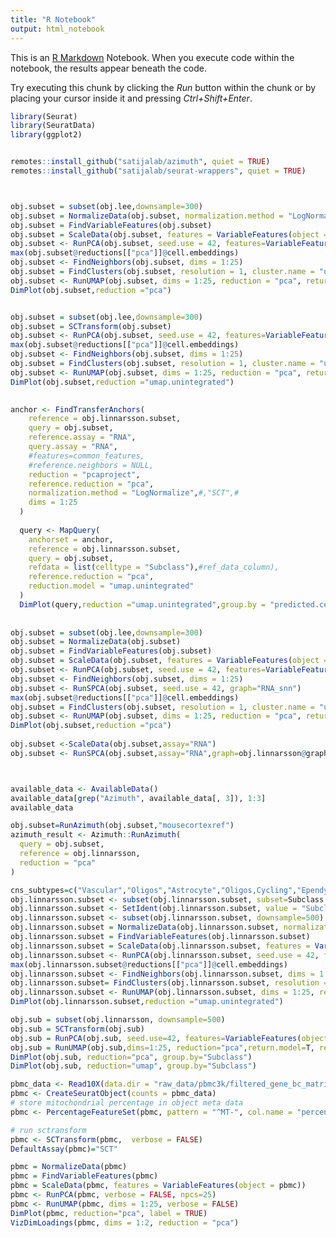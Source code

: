 ```yaml
---
title: "R Notebook"
output: html_notebook
---
```


This is an [R Markdown](http://rmarkdown.rstudio.com) Notebook. When you execute code within the notebook, the results appear beneath the code. 

Try executing this chunk by clicking the *Run* button within the chunk or by placing your cursor inside it and pressing *Ctrl+Shift+Enter*. 

```r
library(Seurat)
library(SeuratData)
library(ggplot2)


remotes::install_github("satijalab/azimuth", quiet = TRUE)
remotes::install_github("satijalab/seurat-wrappers", quiet = TRUE)



obj.subset = subset(obj.lee,downsample=300)
obj.subset = NormalizeData(obj.subset, normalization.method = "LogNormalize", scale.factor = 10000)
obj.subset = FindVariableFeatures(obj.subset)
obj.subset = ScaleData(obj.subset, features = VariableFeatures(object = obj.subset), do.center = TRUE, do.scale = TRUE)
obj.subset <- RunPCA(obj.subset, seed.use = 42, features=VariableFeatures(object=obj.subset), npcs=25)
max(obj.subset@reductions[["pca"]]@cell.embeddings)
obj.subset <- FindNeighbors(obj.subset, dims = 1:25)
obj.subset = FindClusters(obj.subset, resolution = 1, cluster.name = "unintegrated_clusters", random.seed=42)
obj.subset <- RunUMAP(obj.subset, dims = 1:25, reduction = "pca", return.model=T, reduction.name = "umap.unintegrated",seed.use = 42)
DimPlot(obj.subset,reduction ="pca")    


obj.subset = subset(obj.lee,downsample=300)
obj.subset = SCTransform(obj.subset)
obj.subset <- RunPCA(obj.subset, seed.use = 42, features=VariableFeatures(object=obj.subset), assay="SCT", npcs=25)
max(obj.subset@reductions[["pca"]]@cell.embeddings)
obj.subset <- FindNeighbors(obj.subset, dims = 1:25)
obj.subset = FindClusters(obj.subset, resolution = 1, cluster.name = "unintegrated_clusters", random.seed=42)
obj.subset <- RunUMAP(obj.subset, dims = 1:25, reduction = "pca", return.model=T, reduction.name = "umap.unintegrated",seed.use = 42)
DimPlot(obj.subset,reduction ="umap.unintegrated")    

  
anchor <- FindTransferAnchors(
    reference = obj.linnarsson.subset,
    query = obj.subset,
    reference.assay = "RNA",
    query.assay = "RNA",
    #features=common_features,
    #reference.neighbors = NULL,
    reduction = "pcaproject",
    reference.reduction = "pca",
    normalization.method = "LogNormalize",#,"SCT",#
    dims = 1:25
  )
   
  query <- MapQuery(
    anchorset = anchor,
    reference = obj.linnarsson.subset,
    query = obj.subset,
    refdata = list(celltype = "Subclass"),#ref_data_column),
    reference.reduction = "pca",
    reduction.model = "umap.unintegrated"
  )
  DimPlot(query,reduction ="umap.unintegrated",group.by = "predicted.celltype")   
  
  
obj.subset = subset(obj.lee,downsample=300)
obj.subset = NormalizeData(obj.subset)
obj.subset = FindVariableFeatures(obj.subset)
obj.subset = ScaleData(obj.subset, features = VariableFeatures(object = obj.subset))
obj.subset <- RunPCA(obj.subset, seed.use = 42, features=VariableFeatures(object=obj.subset), npcs=25)
obj.subset <- FindNeighbors(obj.subset, dims = 1:25)
obj.subset <- RunSPCA(obj.subset, seed.use = 42, graph="RNA_snn")
max(obj.subset@reductions[["pca"]]@cell.embeddings)
obj.subset = FindClusters(obj.subset, resolution = 1, cluster.name = "unintegrated_clusters", random.seed=42)
obj.subset <- RunUMAP(obj.subset, dims = 1:25, reduction = "pca", return.model=T, reduction.name = "umap.unintegrated",seed.use = 42)
DimPlot(obj.subset,reduction ="pca")    
  
obj.subset <-ScaleData(obj.subset,assay="RNA")  
obj.subset <- RunSPCA(obj.subset,assay="RNA",graph=obj.linnarsson@graphs[["RNA_snn"]]) 



available_data <- AvailableData()
available_data[grep("Azimuth", available_data[, 3]), 1:3]
available_data

obj.subset=RunAzimuth(obj.subset,"mousecortexref")
azimuth_result <- Azimuth::RunAzimuth(
  query = obj.subset,
  reference = obj.linnarsson,
  reduction = "pca"
)

cns_subtypes=c("Vascular","Oligos","Astrocyte","Oligos,Cycling","Ependymal","Immune","Ttr")
obj.linnarsson.subset <- subset(obj.linnarsson.subset, subset=Subclass %in% cns_subtypes)
obj.linnarsson.subset <- SetIdent(obj.linnarsson.subset, value = "Subclass")
obj.linnarsson.subset <- subset(obj.linnarsson.subset, downsample=500)
obj.linnarsson.subset = NormalizeData(obj.linnarsson.subset, normalization.method = "LogNormalize", scale.factor = 10000)
obj.linnarsson.subset = FindVariableFeatures(obj.linnarsson.subset)
obj.linnarsson.subset = ScaleData(obj.linnarsson.subset, features = VariableFeatures(object = obj.linnarsson.subset), do.center = TRUE, do.scale = TRUE)
obj.linnarsson.subset <- RunPCA(obj.linnarsson.subset, seed.use = 42, features=VariableFeatures(object=obj.linnarsson.subset), npcs=25)
max(obj.linnarsson.subset@reductions[["pca"]]@cell.embeddings)
obj.linnarsson.subset <- FindNeighbors(obj.linnarsson.subset, dims = 1:25)
obj.linnarsson.subset= FindClusters(obj.linnarsson.subset, resolution = 1, cluster.name = "unintegrated_clusters", random.seed=42)
obj.linnarsson.subset <- RunUMAP(obj.linnarsson.subset, dims = 1:25, reduction = "pca", return.model=T, reduction.name = "umap.unintegrated",seed.use = 42)
DimPlot(obj.linnarsson.subset,reduction ="umap.unintegrated")
```


```r
obj.sub = subset(obj.linnarsson, downsample=500)
obj.sub = SCTransform(obj.sub)
obj.sub = RunPCA(obj.sub, seed.use=42, features=VariableFeatures(object=obj.sub),npcs=25)
obj.sub = RunUMAP(obj.sub,dims=1:25, reduction="pca",return.model=T, reduction.name="umap",seed.use=42)
DimPlot(obj.sub, reduction="pca", group.by="Subclass")
DimPlot(obj.sub, reduction="umap", group.by="Subclass")
```


```r
pbmc_data <- Read10X(data.dir = "raw_data/pbmc3k/filtered_gene_bc_matrices/hg19/")
pbmc <- CreateSeuratObject(counts = pbmc_data)
# store mitochondrial percentage in object meta data
pbmc <- PercentageFeatureSet(pbmc, pattern = "^MT-", col.name = "percent.mt")

# run sctransform
pbmc <- SCTransform(pbmc,  verbose = FALSE)
DefaultAssay(pbmc)="SCT"

pbmc = NormalizeData(pbmc)
pbmc = FindVariableFeatures(pbmc)
pbmc = ScaleData(pbmc, features = VariableFeatures(object = pbmc))
pbmc <- RunPCA(pbmc, verbose = FALSE, npcs=25)
pbmc <- RunUMAP(pbmc, dims = 1:25, verbose = FALSE)
DimPlot(pbmc, reduction="pca", label = TRUE)
VizDimLoadings(pbmc, dims = 1:2, reduction = "pca")
```

